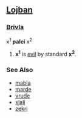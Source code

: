 ==[[Lojban]]==
===[[Brivla]]===
x<sup>1</sup> '''palci''' x<sup>2</sup>

#'''x<sup>1</sup>''' is [[evil]] by standard '''x<sup>2</sup>'''.
===See Also===
*[[mabla]]
*[[marde]]
*[[vrude]]
*[[xlali]]
*[[zekri]]